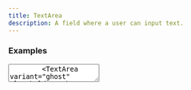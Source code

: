 ```yaml
---
title: TextArea
description: A field where a user can input text.
---
```


### Examples

<Preview>
  <Flex
    css={{
      flexDirection: "column",
      gap: "$md"
    }}
  >  
    <TextArea placeholder="Default textarea" />
        <TextArea variant="ghost" placeholder="Ghost textarea" />
  </Flex>
</Preview>

```tsx outline=true
import { TextArea } from "@styple/design-system";

<Flex
  css={{
    flexDirection: "column",
    gap: "$md"
  }}
>  
  <TextArea placeholder="Default textarea" />
  <TextArea variant="ghost" placeholder="Ghost textarea" />
</Flex>
```

### API Reference

#### TextArea

A styled component. With Props: 

<Table>
  <Thead>
    <Tr>
      <Th>Prop</Th>
      <Td>Type</Td>
      <Td>Default</Td>
      <Td>Explanation</Td>
    </Tr>
  </Thead>
  <Tbody>
    <Tr>
      <Th>
        <Code>variant</Code>
      </Th>
      <Td>
        <Code color="normal">"ghost"</Code>
      </Td>
      <Td>-</Td>
      <Td><Text>Main variant.</Text></Td>
    </Tr>
    <Tr>
      <Th>
        <Code>state</Code>
      </Th>
      <Td>
        <Code color="normal">"valid" | "invalid"</Code>
      </Td>
      <Td>-</Td>
      <Td><Text>State variant.</Text></Td>
    </Tr>
  </Tbody>
</Table>